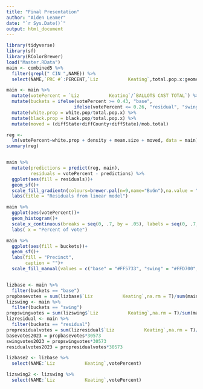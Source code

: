 ---
title: "Final Presentation"
author: "Aiden Leamer"
date: "`r Sys.Date()`"
output: html_document
---

```{r}
library(tidyverse)
library(sf)
library(RColorBrewer)
load("Master.RData")
main <- combined5 %>% 
  filter(grepl(" CIN ",NAME)) %>% 
  select(NAME,`PRC #`:PERCENT,`Liz           Keating`,total.pop.x:geometry)

main <- main %>% 
  mutate(votePercent = `Liz           Keating`/`BALLOTS CAST TOTAL`) %>% 
  mutate(buckets = ifelse(votePercent >= 0.43, "base",
                         ifelse(votePercent <= 0.26, "residual", "swing"))) %>% 
  mutate(white.prop = white.pop/total.pop.x) %>% 
  mutate(black.prop = black.pop/total.pop.x) %>% 
  mutate(moved = (diffState+diffCounty+diffState)/mob.total)
```

```{r}
reg <-
  lm(votePercent~white.prop + density + mean.size + moved, data = main)
summary(reg)


main %>% 
  mutate(predictions = predict(reg, main),
         residuals = votePercent - predictions) %>% 
  ggplot(aes(fill = residuals))+
  geom_sf()+
  scale_fill_gradientn(colours=brewer.pal(n=9,name="BuGn"),na.value = "transparent")+
  labs(title = "Residuals from linear model")

main %>% 
  ggplot(aes(votePercent))+
  geom_histogram()+
  scale_x_continuous(breaks = seq(0, .7, by = .05), labels = seq(0, .7, by = .05))+
  labs( x = "Percent of vote")

main %>% 
  ggplot(aes(fill = buckets))+
  geom_sf()+
  labs(fill = "Precinct", 
       caption = "")+
  scale_fill_manual(values = c("base" = "#FF5733", "swing" = "#FFD700", "residual" = "#4169E1"))


lizbase <- main %>% 
  filter(buckets == "base")
propbasevotes = sum(lizbase$`Liz           Keating`,na.rm = T)/sum(main$`Liz           Keating`,na.rm = T)
lizswing <- main %>% 
  filter(buckets == "swing")
propswingvotes = sum(lizswing$`Liz           Keating`,na.rm = T)/sum(main$`Liz           Keating`,na.rm = T)
lizresidual <- main %>% 
  filter(buckets == "residual")
propresidualvotes = sum(lizresidual$`Liz           Keating`,na.rm = T)/sum(main$`Liz           Keating`,na.rm = T)
basevotes2023 = propbasevotes*30573
swingvotes2023 = propswingvotes*30573
residualvotes2023 = propresidualvotes*30573

lizbase2 <- lizbase %>% 
  select(NAME:`Liz           Keating`,votePercent)

lizswing2 <- lizswing %>% 
  select(NAME:`Liz           Keating`,votePercent)
```


